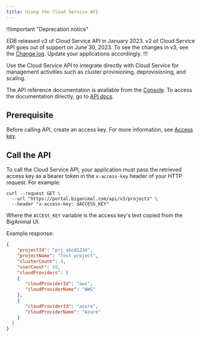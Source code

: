 ```yaml
---
title: Using the Cloud Service API
---
```


!!!important "Deprecation notice"

EDB released v3 of Cloud Service API in January 2023. v2 of Cloud Service API goes out of support on June 30, 2023. To see the changes in v3, see the [Change log](https://portal.biganimal.com/api/docs/v3migration.html). Update your applications accordingly.
!!!

Use the Cloud Service API to integrate directly with Cloud Service for management activities such as cluster provisioning, deprovisioning, and scaling.

The API reference documentation is available from the [Console](https://portal.biganimal.com). To access the documentation directly, go to [API docs](https://portal.biganimal.com/api/docs/).

## Prerequisite

Before calling API, create an access key. For more information, see [Access key](access_key/).

## Call the API

To call the Cloud Service API, your application must pass the retrieved access key as a bearer token in the `x-access-key` header of your HTTP request. For example:

```shell
curl --request GET \
  --url "https://portal.biganimal.com/api/v3/projects" \
  --header "x-access-key: $ACCESS_KEY"
```

Where the `ACCESS_KEY` variable is the access key's text copied from the BigAnimal UI.

Example response:

```json
{
    "projectId": "prj_abcd1234",
    "projectName": "Test project",
    "clusterCount": 4,
    "userCount": 10,
    "cloudProviders": [
    {
       "cloudProviderId": "aws",
       "cloudProviderName": "AWS"
    },
    {
       "cloudProviderId": "azure",
       "cloudProviderName": "Azure"
    }
  ]
}
```
